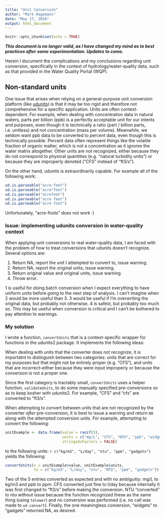 ```yaml
---
title: "Unit Conversion"
author: "Mark Hagemann"
date: "May 17, 2016"
output: html_document
---
```


```r
knitr::opts_chunk$set(echo = TRUE)
```

***This document is no longer valid, as I have changed my mind as to best practices after some experimentation. Updates to come.***

Herein I document the complications and my conclusions regarding unit conversion, specifically in the context of hydrology/water-quality data, such as that provided in the Water Quality Portal (WQP).


## Non-standard units

One issue that arises when relying on a general-purpose unit conversion platform (like [udunits](http://www.unidata.ucar.edu/software/udunits/)) is that it may be too rigid and therefore not comprehensive for a specific application. Units are often context-dependent. For example, when dealing with concentration data in natural waters, parts per billion (ppb) is a perfectly acceptable unit for our intents and purposes, even though it is technically a ratio (part / billion parts, i.e. unitless) and not concentration (mass per volume). Meanwhile, we seldom want ppb data to be converted to percent data, even though this is technically possible. Percent data often represent things like the volatile fraction of organic matter, which is not a concentration as it ignores the water matrix altogether. Other units are not recognized, either because they do not correspond to physical quantities (e.g. "natural turbidity units") or because they are improperly denoted ("CFS" instead of "ft3/s").

On the other hand, udunits is extraordinarily capable. For example all of the following work:

```r
ud.is.parseable("acre-feet")
ud.is.parseable("acre*feet")
ud.is.parseable("acrefeet")
ud.is.parseable("acre feet")
ud.is.parseable("acre foot")
```

Unfortunately, "acre-foots" does not work :)

### Issue: implementing udunits conversion in water-quality context

When applying unit conversions to real water-quality data, I am faced with the problem of how to treat conversions that udunits doesn't recognize. Several options are:

1. Return NA, report the unit I attempted to convert to, issue warning.
2. Return NA, report the original units, issue warning.
3. Return original value and original units, issue warning
4. Throw error. 

1 is useful for doing batch conversion when I expect everything to have uniform units before going to the next step of analysis. I can't imagine when 2 would be more useful than 3. 3 would be useful if I'm overwriting the original data, but probably not otherwise. 4 is safest, but probably too much so. This may be useful when conversion is critical and I can't be bothered to pay attention to warnings.

### My solution

I wrote a function, `convertUnits` that is a context-specific wrapper for functions in the udunits2 package. It implements the following ideas:

When dealing with units that the converter does not recognize, it is importatnt to distinguish between two categories: units that are correct for my purposes but that might not be entirely proper (e.g. "CFS"), and units that are incorrect--either because they were input improperly or because the conversion is not a proper one. 

Since the first category is tractably small, `convertUnits` uses a helper function, `validateUnits`, to do some manually specified pre-conversions so as to keep kosher with udunits2. For example, "CFS" and "cfs" are converted to "ft3/s".

When attempting to convert between units that are not recognized by the converter *after* pre-conversion, it is best to issue a warning and return `NA` along with the attempted conversion units. For example, attempting to convert the following:

```r
unitExample <- data.frame(value = runif(5), 
                          units = c("mg/L", "CFS", "NTU", "ppb", "widgets"),
                          stringsAsFactors = FALSE)
```

to the following units: `r c("kg/m3", "L/day", "ntu", "ppm", "gadgets")` yields the following:

```r
convertUnits(x = unitExample$value, unitExample$units, 
             to = c("kg/m3", "L/day", "ntu", "NTU", "ppm", "gadgets"))
```

Two of the 5 entries converted as expected and with no ambiguitiy: mg/L to kg/m3 and ppb to ppm. CFS converted just fine to l/day because internally it was first changed to "ft3/s" before making the conversion. NTU "converted" to ntu without issue because the function recognized these as the same thing (using `tolower`) and no conversion was performed (i.e. no call was made to `ud.convert`). Finally, the one meaningless conversion, "widgets" to "gadgets" returned NA, as desired.




